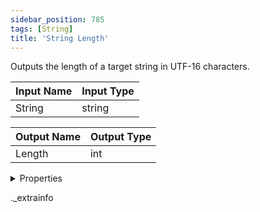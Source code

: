 ```yaml
---
sidebar_position: 785
tags: [String]
title: 'String Length'
---
```


Outputs the length of a target string in UTF-16 characters.



<IChip uuid="dcde9345-00f2-41fb-9a2d-5a938f39bfb5" />

| Input Name | Input Type |
|-----------|-----------|
| String | string |

| Output Name | Output Type |
|-----------|-----------|
| Length | int |


<details>
  <summary>Properties</summary>
  <div>
    <div>
    <table>
      <thead>
        <tr>
          <th>Room availability:</th>
          <th>Available everywhere</th>
        </tr>
        <tr>
          <th>Is beta required?</th>
          <th>No</th>
        </tr>
        <tr>
          <th>Is this chip a trolling risk?</th>
          <th>No</th>
        </tr>
        <tr>
          <th>Is this chip a role assignment risk?</th>
          <th>No</th>
        </tr>
        <tr>
          <th>Chip UUID</th>
          <th>dcde9345-00f2-41fb-9a2d-5a938f39bfb5</th>
        </tr>
      </thead>
    </table>
    </div>
  </div>
</details>

._extrainfo